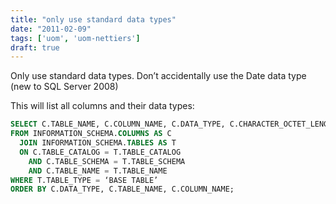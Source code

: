 ```yaml
---
title: "only use standard data types"
date: "2011-02-09"
tags: ['uom', 'uom-nettiers'] 
draft: true
---
```


Only use standard data types. Don’t accidentally use the Date data type (new to SQL Server 2008)

This will list all columns and their data types:

```SQL
SELECT C.TABLE_NAME, C.COLUMN_NAME, C.DATA_TYPE, C.CHARACTER_OCTET_LENGTH
FROM INFORMATION_SCHEMA.COLUMNS AS C
  JOIN INFORMATION_SCHEMA.TABLES AS T
  ON C.TABLE_CATALOG = T.TABLE_CATALOG
    AND C.TABLE_SCHEMA = T.TABLE_SCHEMA
    AND C.TABLE_NAME = T.TABLE_NAME
WHERE T.TABLE_TYPE = ‘BASE TABLE’
ORDER BY C.DATA_TYPE, C.TABLE_NAME, C.COLUMN_NAME;

